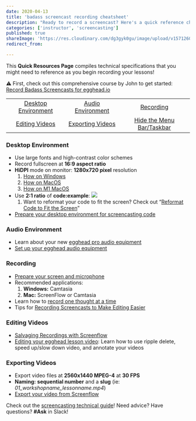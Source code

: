 ```yaml
---
date: 2020-04-13
title: 'badass screencast recording cheatsheet'
description: "Ready to record a screencast? Here's a quick reference cheatsheet that you can use to make sure your environment is top-notch and ready to go!"
categories: ['instructor', 'screencasting']
published: true
shareImage: 'https://res.cloudinary.com/dg3gyk0gu/image/upload/v1571260698/og-image-assets/share_image_screencasting.png'
redirect_from:

---
```

This **Quick Resources Page** compiles technical specifications that you might need to reference as you begin recording your lessons!

⚠️ First, check out this comprehensive course by John to get started: [Record Badass Screencasts for egghead.io](https://egghead.io/courses/record-badass-screencasts-for-egghead-io)

|     |     |      |
|:-----:|:-----:|:------:|
|[Desktop Environment](#desktop-environment)|[Audio Environment](#audio-environment)|[Recording](#recording)|
|[Editing Videos](#editing-videos)|[Exporting Videos](#exporting-videos)| [Hide the Menu Bar/Taskbar](/instructor/screencasting/hide-the-menu-bar-taskbar)|

### Desktop Environment
- Use large fonts and high-contrast color schemes
- Record fullscreen at **16:9 aspect ratio**
- **HiDPI** mode on monitor: **1280x720 pixel** resolution
    1. [How on Windows](/instructor/screencasting/screen-setup#dpi-scaling-on-windows)
    2. [How on MacOS](/instructor/screencasting/screen-setup#access-hidpi-mode-on-macos)
    3. [How on M1 MacOS](/instructor/style-guide/convert-screen-res-mac-m1)
- Use **2:1 ratio** of **code:example**:
![](https://lh5.googleusercontent.com/yFu1UkYEzFM_zbwuf6kxZU5WuUwc_zhkaJY6uDSwk32Tega5Mj6rNukMByPiNZseZVyQgxPcRVsB07yh5R6IkiBUHnkm4mtAB9XOGJ4wt3qX0ZYcKw1kTVp0VJ-qNb9wJyctddH4)
  1. Want to reformat your code to fit the screen? Check out “[Reformat Code to Fit the Screen](https://egghead.io/lessons/egghead-reformat-code-to-fit-the-screen)”
- [Prepare your desktop environment for screencasting code](/instructor/screencasting/screen-setup/)
### Audio Environment
- Learn about your new [egghead pro audio equipment](/instructor/screencasting/audio-equipment/)
- [Set up your egghead audio equipment](https://egghead.io/lessons/tools-setup-egghead-audio-gear-to-record-lessons/)
### Recording
- [Prepare your screen and microphone](https://egghead.io/lessons/tools-prepare-to-record-screen-resolution-and-mic-check/)
- Recommended applications:
  1. **Windows:** Camtasia
  2. **Mac:** ScreenFlow or Camtasia
- Learn how to [record one thought at a time](https://egghead.io/lessons/tools-record-one-thought-at-a-time/)
- Tips for [Recording Screencasts to Make Editing Easier](/instructor/screencasting/pre-editing/)
### Editing Videos
- [Salvaging Recordings with Screenflow](https://egghead.io/playlists/salvaging-recordings-with-screenflow-1402a37c)
- [Editing your egghead lesson video](/instructor/screencasting/editing/): Learn how to use ripple delete, speed up/slow down video, and annotate your videos
### Exporting Videos
- Export video files at **2560x1440 MPEG-4** at **30 FPS**
- **Naming:** **sequential number** and a **slug** (ie: *01_workshopname_lessonname.mp4*)
- [Export your video from Screenflow](/instructor/screencasting/export-screenflow/)

Check out the [screencasting technical guide](/instructor/screencasting)! Need advice? Have questions? **#Ask** in Slack!
